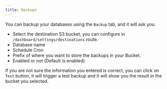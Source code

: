 ```yaml
---
title: Backups
---
```



You can backup your databases using the `Backup` tab, and it will ask you.

- Select the destination S3 bucket, you can configure in `/dashboard/settings/destinations` route.
- Database name
- Schedule Cron
- Prefix of where you want to store the backups in your Bucket.
- Enabled or not (Default is enabled)


If you are not sure the information you entered is correct, you can click on `Test` button, it will trigger a test backup and it will show you the result in the bucket you selected.